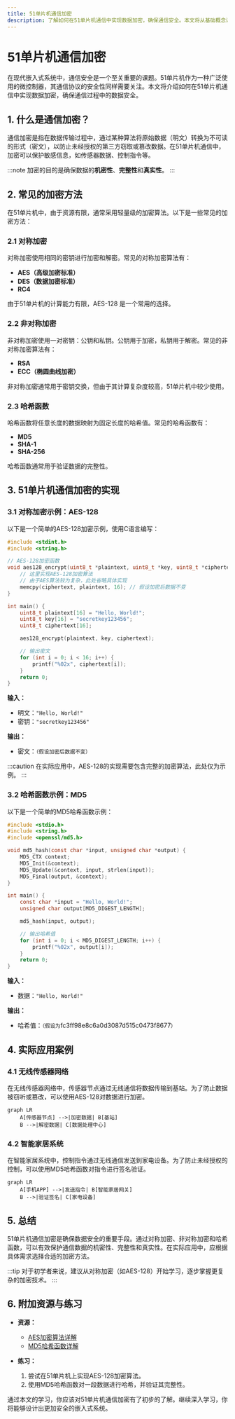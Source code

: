 ```yaml
---
title: 51单片机通信加密
description: 了解如何在51单片机通信中实现数据加密，确保通信安全。本文将从基础概念讲起，逐步介绍加密方法，并提供实际案例和代码示例。
---
```


# 51单片机通信加密

在现代嵌入式系统中，通信安全是一个至关重要的课题。51单片机作为一种广泛使用的微控制器，其通信协议的安全性同样需要关注。本文将介绍如何在51单片机通信中实现数据加密，确保通信过程中的数据安全。

## 1. 什么是通信加密？

通信加密是指在数据传输过程中，通过某种算法将原始数据（明文）转换为不可读的形式（密文），以防止未经授权的第三方窃取或篡改数据。在51单片机通信中，加密可以保护敏感信息，如传感器数据、控制指令等。

:::note
加密的目的是确保数据的**机密性**、**完整性**和**真实性**。
:::

## 2. 常见的加密方法

在51单片机中，由于资源有限，通常采用轻量级的加密算法。以下是一些常见的加密方法：

### 2.1 对称加密

对称加密使用相同的密钥进行加密和解密。常见的对称加密算法有：

- **AES（高级加密标准）**
- **DES（数据加密标准）**
- **RC4**

由于51单片机的计算能力有限，AES-128 是一个常用的选择。

### 2.2 非对称加密

非对称加密使用一对密钥：公钥和私钥。公钥用于加密，私钥用于解密。常见的非对称加密算法有：

- **RSA**
- **ECC（椭圆曲线加密）**

非对称加密通常用于密钥交换，但由于其计算复杂度较高，51单片机中较少使用。

### 2.3 哈希函数

哈希函数将任意长度的数据映射为固定长度的哈希值。常见的哈希函数有：

- **MD5**
- **SHA-1**
- **SHA-256**

哈希函数通常用于验证数据的完整性。

## 3. 51单片机通信加密的实现

### 3.1 对称加密示例：AES-128

以下是一个简单的AES-128加密示例，使用C语言编写：

```c
#include <stdint.h>
#include <string.h>

// AES-128加密函数
void aes128_encrypt(uint8_t *plaintext, uint8_t *key, uint8_t *ciphertext) {
    // 这里实现AES-128加密算法
    // 由于AES算法较为复杂，此处省略具体实现
    memcpy(ciphertext, plaintext, 16); // 假设加密后数据不变
}

int main() {
    uint8_t plaintext[16] = "Hello, World!";
    uint8_t key[16] = "secretkey123456";
    uint8_t ciphertext[16];

    aes128_encrypt(plaintext, key, ciphertext);

    // 输出密文
    for (int i = 0; i < 16; i++) {
        printf("%02x", ciphertext[i]);
    }
    return 0;
}
```

**输入：**
- 明文：`"Hello, World!"`
- 密钥：`"secretkey123456"`

**输出：**
- 密文：`（假设加密后数据不变）`

:::caution
在实际应用中，AES-128的实现需要包含完整的加密算法，此处仅为示例。
:::

### 3.2 哈希函数示例：MD5

以下是一个简单的MD5哈希函数示例：

```c
#include <stdio.h>
#include <string.h>
#include <openssl/md5.h>

void md5_hash(const char *input, unsigned char *output) {
    MD5_CTX context;
    MD5_Init(&context);
    MD5_Update(&context, input, strlen(input));
    MD5_Final(output, &context);
}

int main() {
    const char *input = "Hello, World!";
    unsigned char output[MD5_DIGEST_LENGTH];

    md5_hash(input, output);

    // 输出哈希值
    for (int i = 0; i < MD5_DIGEST_LENGTH; i++) {
        printf("%02x", output[i]);
    }
    return 0;
}
```

**输入：**
- 数据：`"Hello, World!"`

**输出：**
- 哈希值：`（假设为`fc3ff98e8c6a0d3087d515c0473f8677`）`

## 4. 实际应用案例

### 4.1 无线传感器网络

在无线传感器网络中，传感器节点通过无线通信将数据传输到基站。为了防止数据被窃听或篡改，可以使用AES-128对数据进行加密。

```mermaid
graph LR
    A[传感器节点] -->|加密数据| B[基站]
    B -->|解密数据| C[数据处理中心]
```

### 4.2 智能家居系统

在智能家居系统中，控制指令通过无线通信发送到家电设备。为了防止未经授权的控制，可以使用MD5哈希函数对指令进行签名验证。

```mermaid
graph LR
    A[手机APP] -->|发送指令| B[智能家居网关]
    B -->|验证签名| C[家电设备]
```

## 5. 总结

51单片机通信加密是确保数据安全的重要手段。通过对称加密、非对称加密和哈希函数，可以有效保护通信数据的机密性、完整性和真实性。在实际应用中，应根据具体需求选择合适的加密方法。

:::tip
对于初学者来说，建议从对称加密（如AES-128）开始学习，逐步掌握更复杂的加密技术。
:::

## 6. 附加资源与练习

- **资源：**
  - [AES加密算法详解](https://en.wikipedia.org/wiki/Advanced_Encryption_Standard)
  - [MD5哈希函数详解](https://en.wikipedia.org/wiki/MD5)

- **练习：**
  1. 尝试在51单片机上实现AES-128加密算法。
  2. 使用MD5哈希函数对一段数据进行哈希，并验证其完整性。

通过本文的学习，你应该对51单片机通信加密有了初步的了解。继续深入学习，你将能够设计出更加安全的嵌入式系统。